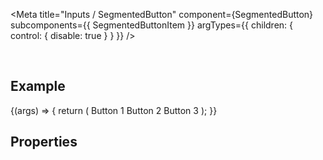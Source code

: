 
<Meta
  title="Inputs / SegmentedButton"
  component={SegmentedButton}
  subcomponents={{ SegmentedButtonItem }}
  argTypes={{
    children: { control: { disable: true } }
  }}
/>

<DocsHeader since="0.9.0" />

<br />

## Example

<Canvas>
  <Story name="Default">
    {(args) => {
      return (
        <SegmentedButton {...args}>
          <SegmentedButtonItem>Button 1</SegmentedButtonItem>
          <SegmentedButtonItem pressed>Button 2</SegmentedButtonItem>
          <SegmentedButtonItem>Button 3</SegmentedButtonItem>
        </SegmentedButton>
      );
    }}
  </Story>
</Canvas>

## Properties

<ArgsTableWithNote story="." />

<Footer />
